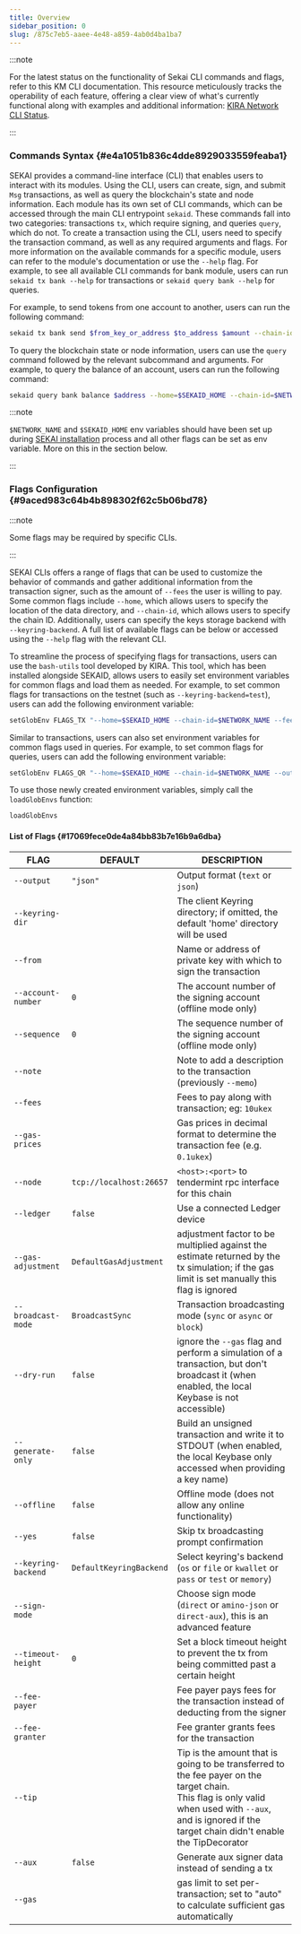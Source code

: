 ```yaml
---
title: Overview
sidebar_position: 0
slug: /875c7eb5-aaee-4e48-a859-4ab0d4ba1ba7
---
```





:::note

For the latest status on the functionality of Sekai CLI commands and flags, refer to this KM CLI documentation. This resource meticulously tracks the operability of each feature, offering a clear view of what's currently functional along with examples and additional information: [KIRA Network CLI Status](https://github.com/MrLutik/kira2.0/blob/master/docs/sekai.md).

:::




### Commands Syntax {#e4a1051b836c4dde8929033559feaba1}


SEKAI provides a command-line interface (CLI) that enables users to interact with its modules. Using the CLI, users can create, sign, and submit `Msg` transactions, as well as query the blockchain's state and node information. Each module has its own set of CLI commands, which can be accessed through the main CLI entrypoint `sekaid`. These commands fall into two categories: transactions `tx`, which require signing, and queries `query`, which do not. To create a transaction using the CLI, users need to specify the transaction command, as well as any required arguments and flags. For more information on the available commands for a specific module, users can refer to the module's documentation or use the `--help` flag. For example, to see all available CLI commands for bank module, users can run `sekaid tx bank --help` for transactions or `sekaid query bank --help` for queries.


 For example, to send tokens from one account to another, users can run the following command:


```bash
sekaid tx bank send $from_key_or_address $to_address $amount --chain-id=$NETWORK_NAME --home=$SEKAID_HOME --fees=100ukex --keyring-backend=test --yes --broadcast-mode=block --log_format=json --output=json.
```


To query the blockchain state or node information, users can use the `query` command followed by the relevant subcommand and arguments. For example, to query the balance of an account, users can run the following command: 


```bash
sekaid query bank balance $address --home=$SEKAID_HOME --chain-id=$NETWORK_NAME --output=json
```


:::note

`$NETWORK_NAME` and `$SEKAID_HOME` env variables should have been set up during [SEKAI installation](/docs/sekai-installation) process and all other flags can be set as env variable. More on this in the section below.

:::




### Flags Configuration {#9aced983c64b4b898302f62c5b06bd78}


:::note

Some flags may be required by specific CLIs.

:::




SEKAI CLIs offers a range of flags that can be used to customize the behavior of commands and gather additional information from the transaction signer, such as the amount of `--fees` the user is willing to pay. Some common flags include `--home`, which allows users to specify the location of the data directory, and `--chain-id`, which allows users to specify the chain ID. Additionally, users can specify the keys storage backend with `--keyring-backend`. A full list of available flags can be below or accessed using the `--help` flag with the relevant CLI.


To streamline the process of specifying flags for transactions, users can use the `bash-utils` tool developed by KIRA. This tool, which has been installed alongside SEKAID, allows users to easily set environment variables for common flags and load them as needed. For example, to set common flags for transactions on the testnet (such as `--keyring-backend=test`), users can add the following environment variable:


```bash
setGlobEnv FLAGS_TX "--home=$SEKAID_HOME --chain-id=$NETWORK_NAME --fees=100ukex --keyring-backend=test --yes --broadcast-mode=block --log_format=json --output=json"
```


Similar to transactions, users can also set environment variables for common flags used in queries. For example, to set common flags for queries, users can add the following environment variable:


```bash
setGlobEnv FLAGS_QR "--home=$SEKAID_HOME --chain-id=$NETWORK_NAME --output=json"
```


To use those newly created environment variables, simply call the `loadGlobEnvs` function:


```bash
loadGlobEnvs
```


#### List of Flags  {#17069fece0de4a84bb83b7e16b9a6dba}


| **FLAG**            | **DEFAULT**             | **DESCRIPTION**                                                                                                                                                                                                |
| ------------------- | ----------------------- | -------------------------------------------------------------------------------------------------------------------------------------------------------------------------------------------------------------- |
| `--output`          | `"json"`                | Output format (`text` or `json`)                                                                                                                                                                               |
| `--keyring-dir`     |                         | The client Keyring directory; if omitted, the default 'home' directory will be used                                                                                                                            |
| `--from`            |                         | Name or address of private key with which to sign the transaction                                                                                                                                              |
| `--account-number`  | `0`                     | The account number of the signing account (offline mode only)                                                                                                                                                  |
| `--sequence`        | `0`                     | The sequence number of the signing account (offline mode only)                                                                                                                                                 |
| `--note`            |                         | Note to add a description to the transaction (previously `--memo`)                                                                                                                                             |
| `--fees`            |                         | Fees to pay along with transaction; eg: `10ukex`                                                                                                                                                               |
| `--gas-prices`      |                         | Gas prices in decimal format to determine the transaction fee (e.g. `0.1ukex`)                                                                                                                                 |
| `--node`            | `tcp://localhost:26657` | `<host>:<port>` to tendermint rpc interface for this chain                                                                                                                                                     |
| `--ledger`          | `false`                 | Use a connected Ledger device                                                                                                                                                                                  |
| `--gas-adjustment`  | `DefaultGasAdjustment`  | adjustment factor to be multiplied against the estimate returned by the tx simulation; if the gas limit is set manually this flag is ignored                                                                   |
| `--broadcast-mode`  | `BroadcastSync`         | Transaction broadcasting mode (`sync` or `async` or `block`)                                                                                                                                                   |
| `--dry-run`         | `false`                 | ignore the `--gas` flag and perform a simulation of a transaction, but don't broadcast it (when enabled, the local Keybase is not accessible)                                                                  |
| `--generate-only`   | `false`                 | Build an unsigned transaction and write it to STDOUT (when enabled, the local Keybase only accessed when providing a key name)                                                                                 |
| `--offline`         | `false`                 | Offline mode (does not allow any online functionality)                                                                                                                                                         |
| `--yes`             | `false`                 | Skip tx broadcasting prompt confirmation                                                                                                                                                                       |
| `--keyring-backend` | `DefaultKeyringBackend` | Select keyring's backend (`os` or `file` or `kwallet` or `pass` or `test` or `memory`)                                                                                                                         |
| `--sign-mode`       |                         | Choose sign mode (`direct` or `amino-json` or `direct-aux`), this is an advanced feature                                                                                                                       |
| `--timeout-height`  | `0`                     | Set a block timeout height to prevent the tx from being committed past a certain height                                                                                                                        |
| `--fee-payer`       |                         | Fee payer pays fees for the transaction instead of deducting from the signer                                                                                                                                   |
| `--fee-granter`     |                         | Fee granter grants fees for the transaction                                                                                                                                                                    |
| `--tip`             |                         | Tip is the amount that is going to be transferred to the fee payer on the target chain. <br/>This flag is only valid when used with `--aux`, and is ignored if the target chain didn't enable the TipDecorator |
| `--aux`             | `false`                 | Generate aux signer data instead of sending a tx                                                                                                                                                               |
| `--gas`             |                         | gas limit to set per-transaction; set to "auto" to calculate sufficient gas automatically                                                                                                                      |

